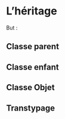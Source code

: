 # L'héritage {#heritage}

But :

## Classe parent

## Classe enfant

## Classe Objet

## Transtypage

